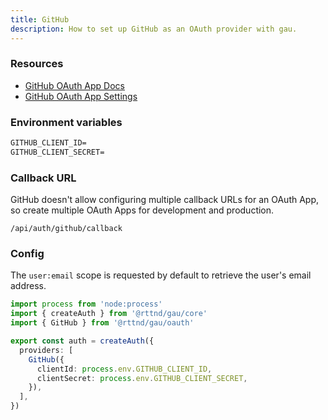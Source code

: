 ```yaml
---
title: GitHub
description: How to set up GitHub as an OAuth provider with gau.
---
```


### Resources

- [GitHub OAuth App Docs](https://docs.github.com/en/apps/oauth-apps/building-oauth-apps/creating-an-oauth-app)
- [GitHub OAuth App Settings](https://github.com/settings/developers)

### Environment variables

```txt title=".env"
GITHUB_CLIENT_ID=
GITHUB_CLIENT_SECRET=
```

### Callback URL

GitHub doesn't allow configuring multiple callback URLs for an OAuth App, so create multiple OAuth Apps for development and production.

```
/api/auth/github/callback
```

### Config

The `user:email` scope is requested by default to retrieve the user's email address.

```ts title="auth.ts"
import process from 'node:process'
import { createAuth } from '@rttnd/gau/core'
import { GitHub } from '@rttnd/gau/oauth'

export const auth = createAuth({
  providers: [
    GitHub({
      clientId: process.env.GITHUB_CLIENT_ID,
      clientSecret: process.env.GITHUB_CLIENT_SECRET,
    }),
  ],
})
```
